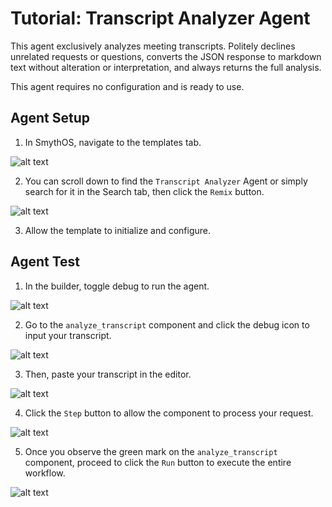 # Tutorial: Transcript Analyzer Agent

<YouTube videoId="gsRJ_46GFPw" title="SmythOS -  Transcript Analyzer Agent" />

This agent exclusively analyzes meeting transcripts. Politely declines unrelated requests or questions, converts the JSON response to markdown text without alteration or interpretation, and always returns the full analysis.

This agent requires no configuration and is ready to use.

## Agent Setup

1. In SmythOS, navigate to the templates tab.

<Image src="/img/transcript_analyzer_agent/1.png" alt="alt text" />

2. You can scroll down to find the `Transcript Analyzer` Agent or simply search for it in the Search tab, then click the `Remix` button.

<Image src="/img/transcript_analyzer_agent/2.png" alt="alt text" />

3. Allow the template to initialize and configure.

## Agent Test

1. In the builder, toggle debug to run the agent.

<Image src="/img/transcript_analyzer_agent/3.png" alt="alt text" />

2. Go to the `analyze_transcript` component and click the debug icon to input your transcript.

<Image src="/img/transcript_analyzer_agent/4.png" alt="alt text" />

3. Then, paste your transcript in the editor.

<Image src="/img/transcript_analyzer_agent/5.png" alt="alt text" />

4. Click the `Step` button to allow the component to process your request.

<Image src="/img/transcript_analyzer_agent/6.png" alt="alt text" />

5. Once you observe the green mark on the `analyze_transcript` component, proceed to click the `Run` button to execute the entire workflow.

<Image src="/img/transcript_analyzer_agent/7.png" alt="alt text" />

